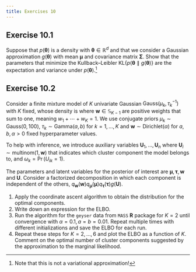 ```yaml
---
title: Exercises 10
---
```



## Exercise 10.1

Suppose that $p(\boldsymbol{\theta})$ is a density with $\boldsymbol{\theta} \in \mathbb{R}^d$ and that we consider a Gaussian approximation $g(\boldsymbol{\theta})$ with mean $\boldsymbol{\mu}$ and covariance matrix $\boldsymbol{\Sigma}$. Show that the parameters that minimize the Kullback--Leibler $\mathsf{KL}\{p(\boldsymbol{\theta} \parallel g(\boldsymbol{\theta})\}$ are the expectation and variance under $p(\boldsymbol{\theta})$.^[Note that this is not a variational approximation!]
      
## Exercise 10.2

Consider a finite mixture model of $K$ univariate Gaussian $\mathsf{Gauss}(\mu_k, \tau_k^{-1})$ with $K$ fixed, whose density is
\begin{align*}
\sum_{k=1}^{K} w_k \left(\frac{\tau_k}{2\pi}\right)^{1/2}\exp \left\{-\frac{\tau_k}{2}(y_i-\mu_k)^2\right\}
\end{align*}
where $\boldsymbol{w} \in \mathbb{S}_{K-1}$ are positive weights that sum to one, meaning $w_1 + \cdots + w_K=1.$ We use conjugate priors 
$\mu_k \sim \mathsf{Gauss}(0, 100)$, $\tau_k \sim \mathsf{Gamma}(a, b)$ for $k=1, \ldots, K$ and $\boldsymbol{w} \sim \mathsf{Dirichlet}(\alpha)$ for $a, b, \alpha>0$ fixed hyperparameter values.

To help with inference, we introduce auxiliary variables $\boldsymbol{U}_1, \ldots, \boldsymbol{U}_n$ where $\boldsymbol{U}_i \sim \mathsf{multinom}(1, \boldsymbol{w})$ that indicates which cluster component the model belongs to, and $\omega_k = \Pr(U_{ik}=1).$

The parameters and latent variables for the posterior of interest are $\boldsymbol{\mu}, \boldsymbol{\tau}, \boldsymbol{w}$ and $\mathbf{U}.$ Consider a factorized decomposition in which each component is independent of the others, $q_{\boldsymbol{w}}(\boldsymbol{w})q_{\boldsymbol{\mu}}(\boldsymbol{\mu})q_{\boldsymbol{\tau}}(\boldsymbol{\tau}) g(\boldsymbol{U}).$

1. Apply the coordinate ascent algorithm to obtain the distribution for the optimal components.
2. Write down an expression for the ELBO.
3. Run the algorithm for the `geyser` data from `MASS` **R** package for $K=2$ until convergence with $\alpha=0.1, a=b=0.01.$ Repeat multiple times with different initializations and save the ELBO for each run.
4. Repeat these steps for $K=2, \ldots, 6$ and plot the ELBO as a function of $K$. Comment on the optimal number of cluster components suggested by the approximation to the marginal likelihood.

